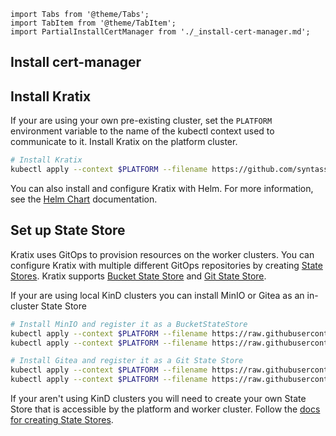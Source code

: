 ```mdx-code-block
import Tabs from '@theme/Tabs';
import TabItem from '@theme/TabItem';
import PartialInstallCertManager from './_install-cert-manager.md';
```

## Install cert-manager

<PartialInstallCertManager />

## Install Kratix

If your are using your own pre-existing cluster, set the `PLATFORM` environment
variable to the name of the kubectl context used to communicate to it. Install Kratix
on the platform cluster.
```bash
# Install Kratix
kubectl apply --context $PLATFORM --filename https://github.com/syntasso/kratix/releases/latest/download/kratix.yaml
```

You can also install and configure Kratix with Helm. For more information, see
the [Helm Chart](https://github.com/syntasso/helm-charts) documentation.

## Set up State Store
Kratix uses GitOps to provision resources on the worker clusters. You can configure Kratix
with multiple different GitOps repositories by creating [State Stores](/main/reference/statestore/intro).
Kratix supports [Bucket State Store](/main/reference/statestore/bucketstatestore)
and [Git State Store](/main/reference/statestore/gitstatestore).

If your are using local KinD clusters you can install MinIO or Gitea as an in-cluster State Store

<Tabs className="boxedTabs" groupId="stateStore">
  <TabItem value="minio" label="Bucket (on KinD)">

  ```bash
  # Install MinIO and register it as a BucketStateStore
  kubectl apply --context $PLATFORM --filename https://raw.githubusercontent.com/syntasso/kratix/main/config/samples/minio-install.yaml
  kubectl apply --context $PLATFORM --filename https://raw.githubusercontent.com/syntasso/kratix/main/config/samples/platform_v1alpha1_bucketstatestore.yaml
  ```

  </TabItem>

  <TabItem value="gitea" label="Git (on KinD)">

  ```bash
  # Install Gitea and register it as a Git State Store
  kubectl apply --context $PLATFORM --filename https://raw.githubusercontent.com/syntasso/kratix/main/hack/platform/gitea-install.yaml
  kubectl apply --context $PLATFORM --filename https://raw.githubusercontent.com/syntasso/kratix/main/config/samples/platform_v1alpha1_gitstatestore.yaml
  ```

  </TabItem>

  <TabItem value="custom" label="Custom">

  If your aren't using KinD clusters you will need to create your own State
  Store that is accessible by the platform and worker cluster. Follow the [docs
  for creating State Stores](/main/reference/statestore/intro).

  </TabItem>

</Tabs>
